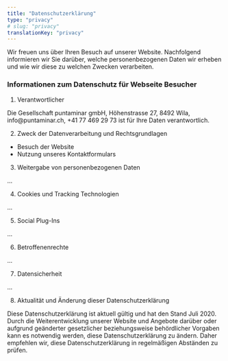 ```yaml
---
title: "Datenschutzerklärung"
type: "privacy"
# slug: "privacy"
translationKey: "privacy"
---
```



Wir freuen uns über Ihren Besuch auf unserer Website. Nachfolgend informieren wir Sie darüber, welche personenbezogenen Daten wir erheben und wie wir diese zu welchen Zwecken verarbeiten.

### Informationen zum Datenschutz für Webseite Besucher

1. Verantwortlicher

Die Gesellschaft puntaminar gmbH, Höhenstrasse 27, 8492 Wila, info@puntaminar.ch, +41 77 469 29 73 ist für Ihre Daten verantwortlich.

2. Zweck der Datenverarbeitung und Rechtsgrundlagen

  * Besuch der Website
  * Nutzung unseres Kontaktformulars

3. Weitergabe von personenbezogenen Daten

...

4. Cookies und Tracking Technologien

...

5. Social Plug-Ins

...

6. Betroffenenrechte

...

7. Datensicherheit

...

8. Aktualität und Änderung dieser Datenschutzerklärung

Diese Datenschutzerklärung ist aktuell gültig und hat den Stand Juli 2020. Durch die Weiterentwicklung unserer Website und Angebote darüber oder aufgrund geänderter gesetzlicher beziehungsweise behördlicher Vorgaben kann es notwendig werden, diese Datenschutzerklärung zu ändern. Daher empfehlen wir, diese Datenschutzerklärung in regelmäßigen Abständen zu prüfen.
